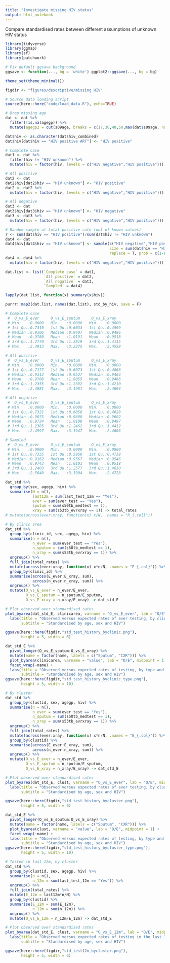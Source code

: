```yaml
---
title: "Investigate missing HIV status"
output: html_notebook
---
```


Compare standardised rates between different assumptions of unknown HIV status

```r

library(tidyverse)
library(ggmap)
library(sf)
library(patchwork)

# Fix default ggsave background
ggsave <- function(..., bg = 'white') ggplot2::ggsave(..., bg = bg)

theme_set(theme_minimal())

figdir <- "figures/descriptive/missing HIV"

# Source data loading script
source(here::here("code/load_data.R"), echo=TRUE)

# Drop missing age
dat <- dat %>% 
  filter(!is.na(agegp)) %>% 
  mutate(agegp2 = cut(s09age, breaks = c(17,30,40,50,max(dat$s09age, na.rm=T))))

dat$hiv <- as.character(dat$hiv_combined)
dat$hiv[dat$hiv == "HIV positive ART"] <- "HIV positive"

```

```r

# Complete case
dat1 <- dat %>% 
  filter(hiv != "HIV unknown") %>% 
  mutate(hiv = factor(hiv, levels = c("HIV negative","HIV positive")))

# All positive
dat2 <- dat
dat2$hiv[dat2$hiv == "HIV unknown"] <- "HIV positive"
dat2 <- dat2 %>% 
  mutate(hiv = factor(hiv, levels = c("HIV negative","HIV positive")))

# All negative
dat3 <- dat
dat3$hiv[dat3$hiv == "HIV unknown"] <- "HIV negative"
dat3 <- dat3 %>% 
  mutate(hiv = factor(hiv, levels = c("HIV negative","HIV positive")))

# Random sample at total positive rate (out of known values)
r <- sum(dat$hiv == "HIV positive")/sum(dat$hiv != "HIV unknown")
dat4 <- dat
dat4$hiv[dat4$hiv == "HIV unknown"] <- sample(c("HIV negative","HIV positive"), 
                                              size = sum(dat$hiv == "HIV unknown"), 
                                              replace = T, prob = c(1-r, r))
dat4 <- dat4 %>% 
  mutate(hiv = factor(hiv, levels = c("HIV negative","HIV positive")))

dat.list <- list(`Complete case` = dat1,
                 `All positive` = dat2,
                 `All negative` = dat3,
                 `Sampled` = dat4)

lapply(dat.list, function(x) summary(x$hiv))

```

```r

purrr::map2(dat.list, names(dat.list), std_by_hiv, save = F)

# Complete case
 #  O_vs_E_ever     O_vs_E_sputum     O_vs_E_xray    
 # Min.   :0.0000   Min.   :0.0000   Min.   :0.0000  
 # 1st Qu.:0.7310   1st Qu.:0.6033   1st Qu.:0.4599  
 # Median :0.9106   Median :0.9407   Median :0.9486  
 # Mean   :0.9780   Mean   :1.0191   Mean   :0.9518  
 # 3rd Qu.:1.2770   3rd Qu.:1.2819   3rd Qu.:1.4115  
 # Max.   :2.4913   Max.   :3.2375   Max.   :2.4558 

# All positive
 #  O_vs_E_ever     O_vs_E_sputum     O_vs_E_xray    
 # Min.   :0.0000   Min.   :0.0000   Min.   :0.0000  
 # 1st Qu.:0.7177   1st Qu.:0.6073   1st Qu.:0.4866  
 # Median :0.9312   Median :0.9527   Median :0.9404  
 # Mean   :0.9708   Mean   :1.0055   Mean   :0.9466  
 # 3rd Qu.:1.2355   3rd Qu.:1.2392   3rd Qu.:1.4210  
 # Max.   :2.4881   Max.   :3.1981   Max.   :2.4693

# All negative
 #  O_vs_E_ever     O_vs_E_sputum     O_vs_E_xray    
 # Min.   :0.0000   Min.   :0.0000   Min.   :0.0000  
 # 1st Qu.:0.7321   1st Qu.:0.6056   1st Qu.:0.4628  
 # Median :0.9075   Median :0.9600   Median :0.9602  
 # Mean   :0.9734   Mean   :1.0109   Mean   :0.9497  
 # 3rd Qu.:1.2385   3rd Qu.:1.2462   3rd Qu.:1.4412  
 # Max.   :2.4997   Max.   :3.1947   Max.   :2.4603  

# Sampled
 #  O_vs_E_ever     O_vs_E_sputum     O_vs_E_xray    
 # Min.   :0.0000   Min.   :0.0000   Min.   :0.0000  
 # 1st Qu.:0.7335   1st Qu.:0.5960   1st Qu.:0.4738  
 # Median :0.9162   Median :0.9567   Median :0.9546  
 # Mean   :0.9743   Mean   :1.0101   Mean   :0.9518  
 # 3rd Qu.:1.2403   3rd Qu.:1.2577   3rd Qu.:1.4630  
 # Max.   :2.5040   Max.   :3.1904   Max.   :2.4728  

```

```r

dat_std %>% 
  group_by(sex, agegp, hiv) %>% 
  summarise(N = n(),
            last12m = sum(last_test_12m == "Yes"),
            ever = sum(ever_test == "Yes"),
            sputum = sum(s50tb_medtest == 1),
            xray = sum(s53tb_evrxray == 1)) -> total_rates
# mutate(across(ever:xray, function(x) x/N, .names = "R_{.col}")) 

```

```r

# By clinic area
dat_std %>% 
  group_by(clinic_id, sex, agegp, hiv) %>% 
  summarise(n = n(),
            n_ever = sum(ever_test == "Yes"),
            n_sputum = sum(s50tb_medtest == 1),
            n_xray = sum(s53tb_evrxray == 1)) %>% 
  ungroup() %>% 
  full_join(total_rates) %>% 
  mutate(across(ever:xray, function(x) x*n/N, .names = "E_{.col}")) %>% 
  group_by(clinic_id) %>% 
  summarise(across(E_ever:E_xray, sum),
            across(n_ever:n_xray, sum)) %>% 
  ungroup() %>% 
  mutate(O_vs_E_ever = n_ever/E_ever,
         O_vs_E_sputum = n_sputum/E_sputum,
         O_vs_E_xray = n_xray/E_xray) -> dat_std_E

```

```r

# Plot observed over standardised rates
plot_byarea(dat_std_E, clinicarea, varname = "O_vs_E_ever", lab = "O/E", midpoint = 1) +
  labs(title = "Observed versus expected rates of ever testing, by clinic area",
       subtitle = "Standardised by age, sex and HIV")

ggsave(here::here(figdir,"std_test_history_byclinic.png"), 
       height = 5, width = 6)

dat_std_E %>% 
  pivot_longer(O_vs_E_sputum:O_vs_E_xray) %>% 
  mutate(name = factor(name, labels = c("Sputum", "CXR"))) %>% 
  plot_byarea(clinicarea, varname = "value", lab = "O/E", midpoint = 1) +
  facet_wrap(~name) +
  labs(title = "Observed versus expected rates of testing, by type and clinic area",
       subtitle = "Standardised by age, sex and HIV")
ggsave(here::here(figdir,"std_test_history_byclinic_type.png"), 
       height = 5, width = 10)

```


```r
# By cluster
dat_std %>% 
  group_by(clustid, sex, agegp, hiv) %>% 
  summarise(n = n(),
            n_ever = sum(ever_test == "Yes"),
            n_sputum = sum(s50tb_medtest == 1),
            n_xray = sum(s53tb_evrxray == 1)) %>% 
  ungroup() %>% 
  full_join(total_rates) %>% 
  mutate(across(ever:xray, function(x) x*n/N, .names = "E_{.col}")) %>% 
  group_by(clustid) %>% 
  summarise(across(E_ever:E_xray, sum),
            across(n_ever:n_xray, sum)) %>% 
  ungroup() %>% 
  mutate(O_vs_E_ever = n_ever/E_ever,
         O_vs_E_sputum = n_sputum/E_sputum,
         O_vs_E_xray = n_xray/E_xray) -> dat_std_E

```

```r

# Plot observed over standardised rates
plot_byarea(dat_std_E, clust, varname = "O_vs_E_ever", lab = "O/E", midpoint = 1) +
  labs(title = "Observed versus expected rates of ever testing, by cluster",
       subtitle = "Standardised by age, sex and HIV")

ggsave(here::here(figdir,"std_test_history_bycluster.png"), 
       height = 5, width = 6)

dat_std_E %>% 
  pivot_longer(O_vs_E_sputum:O_vs_E_xray) %>% 
  mutate(name = factor(name, labels = c("Sputum", "CXR"))) %>% 
  plot_byarea(clust, varname = "value", lab = "O/E", midpoint = 1) +
  facet_wrap(~name) +
  labs(title = "Observed versus expected rates of testing, by type and cluster",
       subtitle = "Standardised by age, sex and HIV")
ggsave(here::here(figdir,"std_test_history_bycluster_type.png"), 
       height = 5, width = 10)

```

```r

# Tested in last 12m, by cluster
dat_std %>% 
  group_by(clustid, sex, agegp, hiv) %>% 
  summarise(n = n(),
            n_12m = sum(last_test_12m == "Yes")) %>% 
  ungroup() %>% 
  full_join(total_rates) %>% 
  mutate(E_12m = last12m*n/N) %>% 
  group_by(clustid) %>% 
  summarise(E_12m = sum(E_12m),
            n_12m = sum(n_12m)) %>% 
  ungroup() %>% 
  mutate(O_vs_E_12m = n_12m/E_12m) -> dat_std_E

# Plot observed over standardised rates
plot_byarea(dat_std_E, clust, varname = "O_vs_E_12m", lab = "O/E", midpoint = 1) +
  labs(title = "Observed versus expected rates of testing in the last 12m, by cluster",
       subtitle = "Standardised by age, sex and HIV")

ggsave(here::here(figdir,"std_test12m_bycluster.png"), 
       height = 5, width = 6)
```
